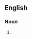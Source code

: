 {{also|cres|Cres|crês|cres.}}
==English==

===Noun===
{{en-noun|-}}

# {{initialism of|[[corrosion|<u>c</u>orrosion]]-[[resistant|<u>re</u>sistant]] [[steel|<u>s</u>teel]]|lang=en}}